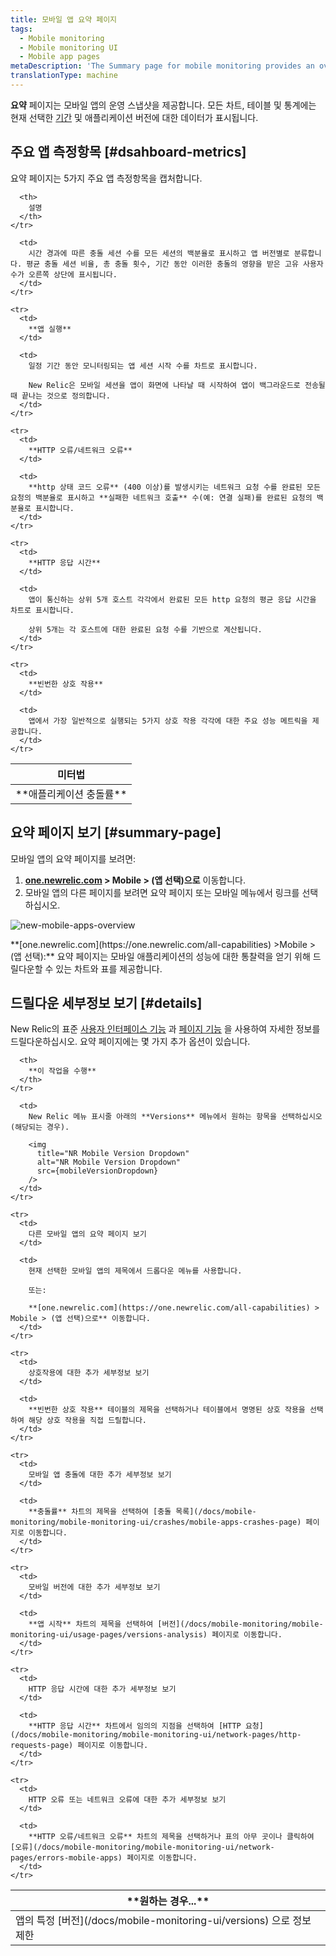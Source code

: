 ```yaml
---
title: 모바일 앱 요약 페이지
tags:
  - Mobile monitoring
  - Mobile monitoring UI
  - Mobile app pages
metaDescription: 'The Summary page for mobile monitoring provides an overview of HTTP requests, active users, interactions, errors or network failures, and recent events.'
translationType: machine
---
```




**요약** 페이지는 모바일 앱의 운영 스냅샷을 제공합니다. 모든 차트, 테이블 및 통계에는 현재 선택한 [기간](/docs/apm/new-relic-apm/ui-functions/time-picker-setting-time-periods-view-data) 및 애플리케이션 버전에 대한 데이터가 표시됩니다.

## 주요 앱 측정항목 [#dsahboard-metrics]

요약 페이지는 5가지 주요 앱 측정항목을 캡처합니다.

<table>
  <thead>
    <tr>
      <th width={200}>
        미터법
      </th>

      <th>
        설명
      </th>
    </tr>
  </thead>

  <tbody>
    <tr>
      <td>
        **애플리케이션 충돌률**
      </td>

      <td>
        시간 경과에 따른 충돌 세션 수를 모든 세션의 백분율로 표시하고 앱 버전별로 분류합니다. 평균 충돌 세션 비율, 총 충돌 횟수, 기간 동안 이러한 충돌의 영향을 받은 고유 사용자 수가 오른쪽 상단에 표시됩니다.
      </td>
    </tr>

    <tr>
      <td>
        **앱 실행**
      </td>

      <td>
        일정 기간 동안 모니터링되는 앱 세션 시작 수를 차트로 표시합니다.

        New Relic은 모바일 세션을 앱이 화면에 나타날 때 시작하여 앱이 백그라운드로 전송될 때 끝나는 것으로 정의합니다.
      </td>
    </tr>

    <tr>
      <td>
        **HTTP 오류/네트워크 오류**
      </td>

      <td>
        **http 상태 코드 오류** (400 이상)를 발생시키는 네트워크 요청 수를 완료된 모든 요청의 백분율로 표시하고 **실패한 네트워크 호출** 수(예: 연결 실패)를 완료된 요청의 백분율로 표시합니다.
      </td>
    </tr>

    <tr>
      <td>
        **HTTP 응답 시간**
      </td>

      <td>
        앱이 통신하는 상위 5개 호스트 각각에서 완료된 모든 http 요청의 평균 응답 시간을 차트로 표시합니다.

        상위 5개는 각 호스트에 대한 완료된 요청 수를 기반으로 계산됩니다.
      </td>
    </tr>

    <tr>
      <td>
        **빈번한 상호 작용**
      </td>

      <td>
        앱에서 가장 일반적으로 실행되는 5가지 상호 작용 각각에 대한 주요 성능 메트릭을 제공합니다.
      </td>
    </tr>
  </tbody>
</table>

## 요약 페이지 보기 [#summary-page]

모바일 앱의 요약 페이지를 보려면:

1. **[one.newrelic.com](https://one.newrelic.com/all-capabilities) > Mobile > (앱 선택)으로** 이동합니다.
2. 모바일 앱의 다른 페이지를 보려면 요약 페이지 또는 모바일 메뉴에서 링크를 선택하십시오.

<img
  title="new-mobile-apps-overview"
  alt="new-mobile-apps-overview"
  src={mobileMobileSummary}
/>

<figcaption>
  **[one.newrelic.com](https://one.newrelic.com/all-capabilities) >Mobile > (앱 선택):** 요약 페이지는 모바일 애플리케이션의 성능에 대한 통찰력을 얻기 위해 드릴다운할 수 있는 차트와 표를 제공합니다.
</figcaption>

## 드릴다운 세부정보 보기 [#details]

New Relic의 표준 [사용자 인터페이스 기능](/docs/accounts-partnerships/education/getting-started-new-relic/new-relic-user-interface) 과 [페이지 기능](/docs/data-analysis/user-interface-functions/standard-page-functions) 을 사용하여 자세한 정보를 드릴다운하십시오. 요약 페이지에는 몇 가지 추가 옵션이 있습니다.

<table>
  <thead>
    <tr>
      <th width={200}>
        **원하는 경우...**
      </th>

      <th>
        **이 작업을 수행**
      </th>
    </tr>
  </thead>

  <tbody>
    <tr>
      <td>
        앱의 특정 [버전](/docs/mobile-monitoring-ui/versions) 으로 정보 제한
      </td>

      <td>
        New Relic 메뉴 표시줄 아래의 **Versions** 메뉴에서 원하는 항목을 선택하십시오(해당되는 경우).

        <img
          title="NR Mobile Version Dropdown"
          alt="NR Mobile Version Dropdown"
          src={mobileVersionDropdown}
        />
      </td>
    </tr>

    <tr>
      <td>
        다른 모바일 앱의 요약 페이지 보기
      </td>

      <td>
        현재 선택한 모바일 앱의 제목에서 드롭다운 메뉴를 사용합니다.

        또는:

        **[one.newrelic.com](https://one.newrelic.com/all-capabilities) > Mobile > (앱 선택)으로** 이동합니다.
      </td>
    </tr>

    <tr>
      <td>
        상호작용에 대한 추가 세부정보 보기
      </td>

      <td>
        **빈번한 상호 작용** 테이블의 제목을 선택하거나 테이블에서 명명된 상호 작용을 선택하여 해당 상호 작용을 직접 드릴합니다.
      </td>
    </tr>

    <tr>
      <td>
        모바일 앱 충돌에 대한 추가 세부정보 보기
      </td>

      <td>
        **충돌률** 차트의 제목을 선택하여 [충돌 목록](/docs/mobile-monitoring/mobile-monitoring-ui/crashes/mobile-apps-crashes-page) 페이지로 이동합니다.
      </td>
    </tr>

    <tr>
      <td>
        모바일 버전에 대한 추가 세부정보 보기
      </td>

      <td>
        **앱 시작** 차트의 제목을 선택하여 [버전](/docs/mobile-monitoring/mobile-monitoring-ui/usage-pages/versions-analysis) 페이지로 이동합니다.
      </td>
    </tr>

    <tr>
      <td>
        HTTP 응답 시간에 대한 추가 세부정보 보기
      </td>

      <td>
        **HTTP 응답 시간** 차트에서 임의의 지점을 선택하여 [HTTP 요청](/docs/mobile-monitoring/mobile-monitoring-ui/network-pages/http-requests-page) 페이지로 이동합니다.
      </td>
    </tr>

    <tr>
      <td>
        HTTP 오류 또는 네트워크 오류에 대한 추가 세부정보 보기
      </td>

      <td>
        **HTTP 오류/네트워크 오류** 차트의 제목을 선택하거나 표의 아무 곳이나 클릭하여 [오류](/docs/mobile-monitoring/mobile-monitoring-ui/network-pages/errors-mobile-apps) 페이지로 이동합니다.
      </td>
    </tr>
  </tbody>
</table>